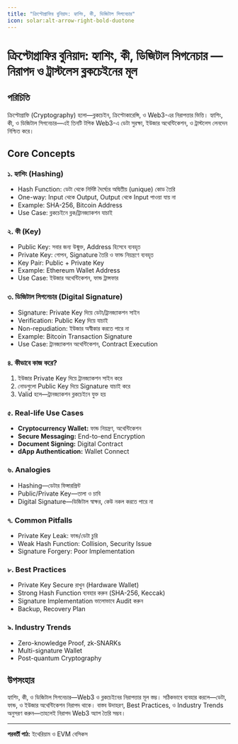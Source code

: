 ```yaml
---
title: "ক্রিপ্টোগ্রাফির বুনিয়াদ: হ্যাশিং, কী, ডিজিটাল সিগনেচার"
icon: solar:alt-arrow-right-bold-duotone
---
```


# ক্রিপ্টোগ্রাফির বুনিয়াদ: হ্যাশিং, কী, ডিজিটাল সিগনেচার — নিরাপদ ও ট্রাস্টলেস ব্লকচেইনের মূল

## পরিচিতি

ক্রিপ্টোগ্রাফি (Cryptography) হলো—ব্লকচেইন, ক্রিপ্টোকারেন্সি, ও Web3-এর নিরাপত্তার ভিত্তি। হ্যাশিং, কী, ও ডিজিটাল সিগনেচার—এই তিনটি টপিক Web3-এ ডেটা সুরক্ষা, ইউজার অথেন্টিকেশন, ও ট্রাস্টলেস লেনদেন নিশ্চিত করে।

## Core Concepts

### ১. হ্যাশিং (Hashing)
- Hash Function: ডেটা থেকে নির্দিষ্ট দৈর্ঘ্যের অদ্বিতীয় (unique) কোড তৈরি
- One-way: Input থেকে Output, Output থেকে Input পাওয়া যায় না
- Example: SHA-256, Bitcoin Address
- Use Case: ব্লকচেইনে ব্লক/ট্রানজ্যাকশন যাচাই

### ২. কী (Key)
- Public Key: সবার জন্য উন্মুক্ত, Address হিসেবে ব্যবহৃত
- Private Key: গোপন, Signature তৈরি ও ফান্ড নিয়ন্ত্রণে ব্যবহৃত
- Key Pair: Public + Private Key
- Example: Ethereum Wallet Address
- Use Case: ইউজার অথেন্টিকেশন, ফান্ড ট্রান্সফার

### ৩. ডিজিটাল সিগনেচার (Digital Signature)
- Signature: Private Key দিয়ে ডেটা/ট্রানজ্যাকশন সাইন
- Verification: Public Key দিয়ে যাচাই
- Non-repudiation: ইউজার অস্বীকার করতে পারে না
- Example: Bitcoin Transaction Signature
- Use Case: ট্রানজ্যাকশন অথেন্টিকেশন, Contract Execution

### ৪. কীভাবে কাজ করে?
1. ইউজার Private Key দিয়ে ট্রানজ্যাকশন সাইন করে
2. নোডগুলো Public Key দিয়ে Signature যাচাই করে
3. Valid হলে—ট্রানজ্যাকশন ব্লকচেইনে যুক্ত হয়

### ৫. Real-life Use Cases
- **Cryptocurrency Wallet:** ফান্ড নিয়ন্ত্রণ, অথেন্টিকেশন
- **Secure Messaging:** End-to-end Encryption
- **Document Signing:** Digital Contract
- **dApp Authentication:** Wallet Connect

### ৬. Analogies
- Hashing—ডেটার ফিঙ্গারপ্রিন্ট
- Public/Private Key—তালা ও চাবি
- Digital Signature—ডিজিটাল স্বাক্ষর, কেউ নকল করতে পারে না

### ৭. Common Pitfalls
- Private Key Leak: ফান্ড/ডেটা চুরি
- Weak Hash Function: Collision, Security Issue
- Signature Forgery: Poor Implementation

### ৮. Best Practices
- Private Key Secure রাখুন (Hardware Wallet)
- Strong Hash Function ব্যবহার করুন (SHA-256, Keccak)
- Signature Implementation ভালোভাবে Audit করুন
- Backup, Recovery Plan

### ৯. Industry Trends
- Zero-knowledge Proof, zk-SNARKs
- Multi-signature Wallet
- Post-quantum Cryptography

## উপসংহার

হ্যাশিং, কী, ও ডিজিটাল সিগনেচার—Web3 ও ব্লকচেইনের নিরাপত্তার মূল স্তম্ভ। সঠিকভাবে ব্যবহার করলে—ডেটা, ফান্ড, ও ইউজার অথেন্টিকেশন নিরাপদ থাকে। বাস্তব উদাহরণ, Best Practices, ও Industry Trends অনুসরণ করুন—তাহলেই নিরাপদ Web3 অ্যাপ তৈরি সম্ভব।

---

**পরবর্তী পাঠ:** ইথেরিয়াম ও EVM বেসিকস
